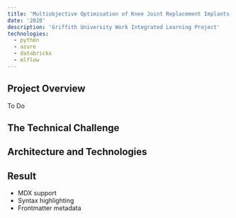 ```yaml
---
title: 'Multiobjective Optimisation of Knee Joint Replacement Implants'
date: '2020'
description: 'Griffith University Work Integrated Learning Project'
technologies:
  - python
  - azure
  - databricks
  - mlflow
---
```


## Project Overview

To Do

## The Technical Challenge

## Architecture and Technologies

## Result

- MDX support
- Syntax highlighting
- Frontmatter metadata 